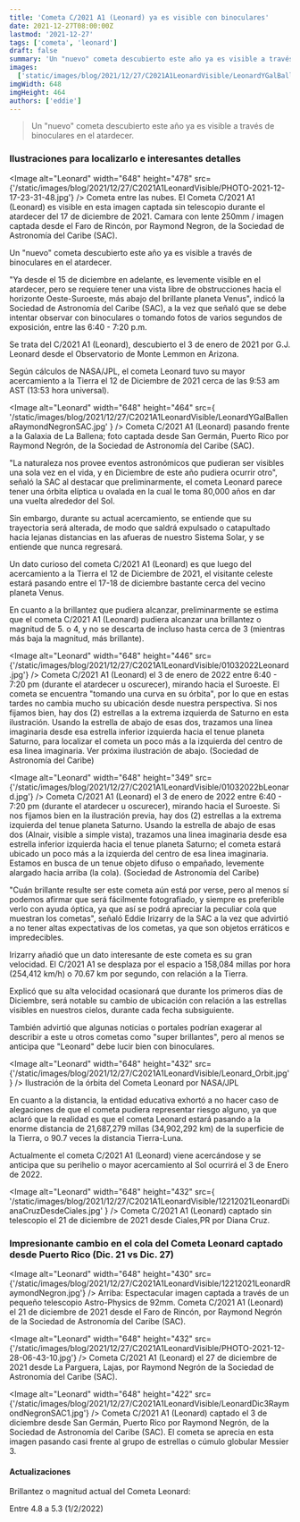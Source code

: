 ```yaml
---
title: 'Cometa C/2021 A1 (Leonard) ya es visible con binoculares'
date: 2021-12-27T08:00:00Z
lastmod: '2021-12-27'
tags: ['cometa', 'leonard']
draft: false
summary: 'Un "nuevo" cometa descubierto este año ya es visible a través de binoculares en el atardecer.'
images:
  ['static/images/blog/2021/12/27/C2021A1LeonardVisible/LeonardYGalBallenaRaymondNegronSAC.jpg']
imgWidth: 648
imgHeight: 464
authors: ['eddie']
---
```


> Un "nuevo" cometa descubierto este año ya es visible a través de binoculares en el atardecer.

### Ilustraciones para localizarlo e interesantes detalles

<Image
  alt="Leonard"
  width="648"
  height="478"
  src={'/static/images/blog/2021/12/27/C2021A1LeonardVisible/PHOTO-2021-12-17-23-31-48.jpg'}
/>
<ImageCaption>
  Cometa entre las nubes. El Cometa C/2021 A1 (Leonard) es visible en esta imagen captada sin
  telescopio durante el atardecer del 17 de diciembre de 2021. Camara con lente 250mm / imagen
  captada desde el Faro de Rincón, por Raymond Negron, de la Sociedad de Astronomía del Caribe
  (SAC).
</ImageCaption>

Un "nuevo" cometa descubierto este año ya es visible a través de binoculares en el atardecer.

"Ya desde el 15 de diciembre en adelante, es levemente visible en el atardecer, pero se requiere tener una vista libre de obstrucciones hacia el horizonte Oeste-Suroeste, más abajo del brillante planeta Venus", indicó la Sociedad de Astronomía del Caribe (SAC), a la vez que señaló que se debe intentar observar con binoculares o tomando fotos de varios segundos de exposición, entre las 6:40 - 7:20 p.m.​

Se trata del C/2021 A1 (Leonard), descubierto el 3 de enero de 2021 por G.J. Leonard desde el Observatorio de Monte Lemmon en Arizona.

Según cálculos de NASA/JPL, el cometa Leonard tuvo su mayor acercamiento a la Tierra el 12 de Diciembre de 2021 cerca de las 9:53 am AST (13:53 hora universal).

<Image
  alt="Leonard"
  width="648"
  height="464"
  src={
    '/static/images/blog/2021/12/27/C2021A1LeonardVisible/LeonardYGalBallenaRaymondNegronSAC.jpg'
  }
/>
<ImageCaption>
  Cometa C/2021 A1 (Leonard) pasando frente a la Galaxia de La Ballena; foto captada desde San
  Germán, Puerto Rico por Raymond Negrón, de la Sociedad de Astronomía del Caribe (SAC).
</ImageCaption>

"La naturaleza nos provee eventos astronómicos que pudieran ser visibles una sola vez en el vida, y en Diciembre de este año pudiera ocurrir otro", señaló la SAC al destacar que preliminarmente, el cometa Leonard parece tener una órbita elíptica u ovalada en la cual le toma 80,000 años en dar una vuelta alrededor del Sol.

Sin embargo, durante su actual acercamiento, se entiende que su trayectoria será alterada, de modo que saldrá expulsado o catapultado hacia lejanas distancias en las afueras de nuestro Sistema Solar, y se entiende que nunca regresará.

Un dato curioso del cometa C/2021 A1 (Leonard) es que luego del acercamiento a la Tierra el 12 de Diciembre de 2021, el visitante celeste estará pasando entre el 17-18
de diciembre bastante cerca del vecino planeta Venus.

En cuanto a la brillantez que pudiera alcanzar, preliminarmente se estima que el cometa C/2021 A1 (Leonard) pudiera alcanzar una brillantez o magnitud de 5. o 4, y no se descarta de incluso hasta cerca de 3 (mientras más baja la magnitud, más brillante).

<Image
  alt="Leonard"
  width="648"
  height="446"
  src={'/static/images/blog/2021/12/27/C2021A1LeonardVisible/01032022Leonard.jpg'}
/>
<ImageCaption>
  Cometa C/2021 A1 (Leonard) el 3 de enero de 2022 entre 6:40 - 7:20 pm (durante el atardecer u
  oscurecer), mirando hacia el Suroeste. El cometa se encuentra "tomando una curva en su órbita",
  por lo que en estas tardes no cambia mucho su ubicación desde nuestra perspectiva. Si nos fijamos
  bien, hay dos (2) estrellas a la extrema izquierda de Saturno en esta ilustración. Usando la
  estrella de abajo de esas dos, trazamos una linea imaginaria desde esa estrella inferior izquierda
  hacia el tenue planeta Saturno, para localizar el cometa un poco más a la izquierda del centro de
  esa linea imaginaria. Ver próxima ilustración de abajo. (Sociedad de Astronomía del Caribe)
</ImageCaption>

<Image
  alt="Leonard"
  width="648"
  height="349"
  src={'/static/images/blog/2021/12/27/C2021A1LeonardVisible/01032022bLeonard.jpg'}
/>
<ImageCaption>
  Cometa C/2021 A1 (Leonard) el 3 de enero de 2022 entre 6:40 - 7:20 pm (durante el atardecer u
  oscurecer), mirando hacia el Suroeste. Si nos fijamos bien en la ilustración previa, hay dos (2)
  estrellas a la extrema izquierda del tenue planeta Saturno. Usando la estrella de abajo de esas
  dos (Alnair, visible a simple vista), trazamos una linea imaginaria desde esa estrella inferior
  izquierda hacia el tenue planeta Saturno; el cometa estará ubicado un poco más a la izquierda del
  centro de esa linea imaginaria. Estamos en busca de un tenue objeto difuso o empañado, levemente
  alargado hacia arriba (la cola). (Sociedad de Astronomía del Caribe)
</ImageCaption>

"Cuán brillante resulte ser este cometa aún está por verse, pero al menos sí podemos afirmar que será fácilmente fotografiado, y siempre es preferible verlo con ayuda óptica, ya que así se podrá apreciar la peculiar cola que muestran los cometas", señaló Eddie Irizarry de la SAC a la vez que advirtió a no tener altas expectativas de los cometas, ya que son objetos erráticos e impredecibles.

Irizarry añadió que un dato interesante de este cometa es su gran velocidad. El C/2021 A1 se desplaza por el espacio a 158,084 millas por hora (254,412 km/h) o 70.67 km por segundo, con relación a la Tierra.

Explicó que su alta velocidad ocasionará que durante los primeros días de Diciembre, será notable su cambio de ubicación con relación a las estrellas visibles en nuestros cielos, durante cada fecha subsiguiente.

También advirtió que algunas noticias o portales podrían exagerar al describir a este u otros cometas como "super brillantes", pero al menos se anticipa que "Leonard" debe lucir bien con binoculares.

<Image
  alt="Leonard"
  width="648"
  height="432"
  src={'/static/images/blog/2021/12/27/C2021A1LeonardVisible/Leonard_Orbit.jpg'}
/>
<ImageCaption>Ilustración de la órbita del Cometa Leonard por NASA/JPL</ImageCaption>

En cuanto a la distancia, la entidad educativa exhortó a no hacer caso de alegaciones de que el cometa pudiera representar riesgo alguno, ya que aclaró que la realidad es que el cometa Leonard estará pasando a la enorme distancia de 21,687,279 millas (34,902,292 km) de la superficie de la Tierra, o 90.7 veces la distancia Tierra-Luna.

Actualmente el cometa C/2021 A1 (Leonard) viene acercándose y se anticipa que su perihelio o mayor acercamiento al Sol ocurrirá el 3 de Enero de 2022.

<Image
  alt="Leonard"
  width="648"
  height="432"
  src={
    '/static/images/blog/2021/12/27/C2021A1LeonardVisible/12212021LeonardDianaCruzDesdeCiales.jpg'
  }
/>
<ImageCaption>
  Cometa C/2021 A1 (Leonard) captado sin telescopio el 21 de diciembre de 2021 desde Ciales,PR por
  Diana Cruz.
</ImageCaption>

### Impresionante cambio en el cola del Cometa Leonard captado desde Puerto Rico (Dic. 21 vs Dic. 27)

<Image
  alt="Leonard"
  width="648"
  height="430"
  src={'/static/images/blog/2021/12/27/C2021A1LeonardVisible/12212021LeonardRaymondNegron.jpg'}
/>
<ImageCaption>
  Arriba: Espectacular imagen captada a través de un pequeño telescopio Astro-Physics de 92mm.
  Cometa C/2021 A1 (Leonard) el 21 de diciembre de 2021 desde el Faro de Rincón, por Raymond Negrón
  de la Sociedad de Astronomía del Caribe (SAC).
</ImageCaption>

<Image
  alt="Leonard"
  width="648"
  height="432"
  src={'/static/images/blog/2021/12/27/C2021A1LeonardVisible/PHOTO-2021-12-28-06-43-10.jpg'}
/>
<ImageCaption>
  Cometa C/2021 A1 (Leonard) el 27 de diciembre de 2021 desde La Parguera, Lajas, por Raymond Negrón
  de la Sociedad de Astronomía del Caribe (SAC).
</ImageCaption>

<Image
  alt="Leonard"
  width="648"
  height="422"
  src={'/static/images/blog/2021/12/27/C2021A1LeonardVisible/LeonardDic3RaymondNegronSAC1.jpg'}
/>
<ImageCaption>
  Cometa C/2021 A1 (Leonard) captado el 3 de diciembre desde San Germán, Puerto Rico por Raymond
  Negrón, de la Sociedad de Astronomía del Caribe (SAC). El cometa se aprecia en esta imagen pasando
  casi frente al grupo de estrellas o cúmulo globular Messier 3.
</ImageCaption>

#### Actualizaciones

Brillantez o magnitud actual del Cometa Leonard:

Entre 4.8 a 5.3 (1/2/2022)

